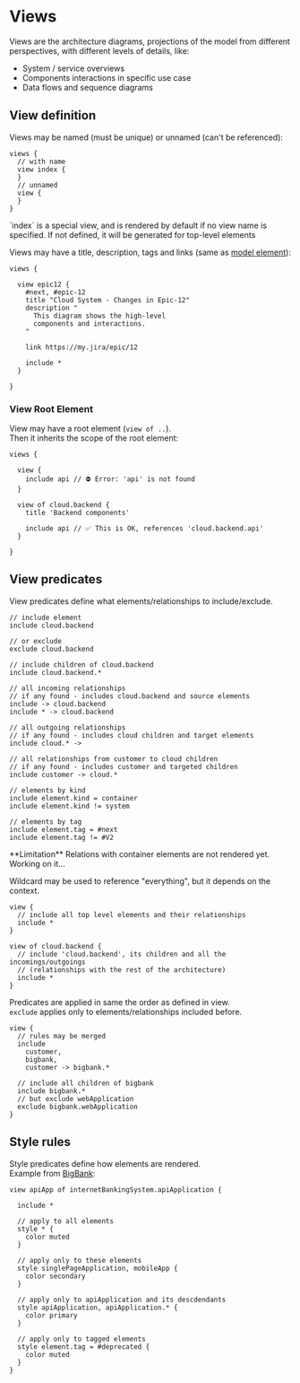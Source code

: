 
# Views

Views are the architecture diagrams, projections of the model from different perspectives, with different levels of details, like:

- System / service overviews
- Components interactions in specific use case
- Data flows and sequence diagrams

## View definition

Views may be named (must be unique) or unnamed (can't be referenced):

```likec4 filename="views.c4"
views {
  // with name
  view index {
  }
  // unnamed
  view {
  }
}
```

<Info>
`index` is a special view, and is rendered by default if no view name is specified.  
If not defined, it will be generated for top-level elements
</Info>

Views may have a title, description, tags and links (same as [model element](./model#element)):

```likec4 filename="views.c4"
views {

  view epic12 {
    #next, #epic-12
    title "Cloud System - Changes in Epic-12"
    description "
      This diagram shows the high-level
      components and interactions.
    "

    link https://my.jira/epic/12

    include *
  }

}
```

### View Root Element

View may have a root element (`view of ..`).  
Then it inherits the scope of the root element:

```likec4 filename="views.c4"
views {

  view {
    include api // ⛔️ Error: 'api' is not found
  }

  view of cloud.backend {
    title 'Backend components'

    include api // ✅ This is OK, references 'cloud.backend.api'
  }

}
```

## View predicates

View predicates define what elements/relationships to include/exclude.

```likec4
// include element
include cloud.backend

// or exclude
exclude cloud.backend

// include children of cloud.backend
include cloud.backend.*

// all incoming relationships
// if any found - includes cloud.backend and source elements
include -> cloud.backend
include * -> cloud.backend

// all outgoing relationships
// if any found - includes cloud children and target elements
include cloud.* ->

// all relationships from customer to cloud children
// if any found - includes customer and targeted children
include customer -> cloud.*

// elements by kind
include element.kind = container
include element.kind != system

// elements by tag
include element.tag = #next
include element.tag != #V2
```

<Info>
**Limitation**  
Relations with container elements are not rendered yet. Working on it...
</Info>

Wildcard may be used to reference "everything", but it depends on the context.

```likec4
view {
  // include all top level elements and their relationships
  include *
}

view of cloud.backend {
  // include 'cloud.backend', its children and all the incomings/outgoings
  // (relationships with the rest of the architecture)
  include *
}
```

Predicates are applied in same the order as defined in view.  
`exclude` applies only to elements/relationships included before.

```likec4
view {
  // rules may be merged
  include
    customer,
    bigbank,
    customer -> bigbank.*

  // include all children of bigbank
  include bigbank.*
  // but exclude webApplication
  exclude bigbank.webApplication
}
```

## Style rules

Style predicates define how elements are rendered.  
Example from [BigBank](/examples/bigbank/components/):

```likec4
view apiApp of internetBankingSystem.apiApplication {

  include *

  // apply to all elements
  style * {
    color muted
  }

  // apply only to these elements
  style singlePageApplication, mobileApp {
    color secondary
  }

  // apply only to apiApplication and its descdendants
  style apiApplication, apiApplication.* {
    color primary
  }

  // apply only to tagged elements
  style element.tag = #deprecated {
    color muted
  }
}
```
